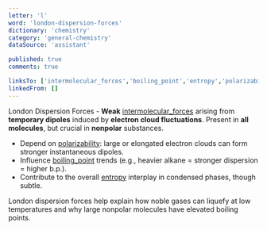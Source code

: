 ```yaml
---
letter: 'l'
word: 'london-dispersion-forces'
dictionary: 'chemistry'
category: 'general-chemistry'
dataSource: 'assistant'

published: true
comments: true

linksTo: ['intermolecular_forces','boiling_point','entropy','polarizability']
linkedFrom: []
---
```


<a id="london_dispersion_forces">London Dispersion Forces</a> - **Weak** [intermolecular_forces](#intermolecular_forces) arising from **temporary dipoles** induced by **electron cloud fluctuations**. Present in **all molecules**, but crucial in **nonpolar** substances.

- Depend on [polarizability](#polarizability): large or elongated electron clouds can form stronger instantaneous dipoles.
- Influence [boiling_point](#boiling_point) trends (e.g., heavier alkane = stronger dispersion = higher b.p.).
- Contribute to the overall [entropy](#entropy) interplay in condensed phases, though subtle.

<Alert type='note'>
London dispersion forces help explain how noble gases can liquefy at low temperatures and why large nonpolar molecules have elevated boiling points.
</Alert>
